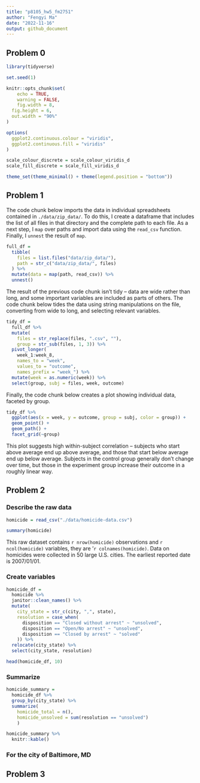 ```yaml
---
title: "p8105_hw5_fm2751"
author: "Fengyi Ma"
date: "2022-11-16"
output: github_document
---
```


## Problem 0

```r
library(tidyverse)

set.seed(1)

knitr::opts_chunk$set(
	echo = TRUE,
	warning = FALSE,
	fig.width = 8, 
  fig.height = 6,
  out.width = "90%"
)

options(
  ggplot2.continuous.colour = "viridis",
  ggplot2.continuous.fill = "viridis"
)

scale_colour_discrete = scale_colour_viridis_d
scale_fill_discrete = scale_fill_viridis_d

theme_set(theme_minimal() + theme(legend.position = "bottom"))
```

## Problem 1

The code chunk below imports the data in individual spreadsheets contained in `./data/zip_data/`. To do this, I create a dataframe that includes the list of all files in that directory and the complete path to each file. As a next step, I `map` over paths and import data using the `read_csv` function. Finally, I `unnest` the result of `map`.

```r
full_df = 
  tibble(
    files = list.files("data/zip_data/"),
    path = str_c("data/zip_data/", files)
  ) %>% 
  mutate(data = map(path, read_csv)) %>% 
  unnest()
```

The result of the previous code chunk isn't tidy -- data are wide rather than long, and some important variables are included as parts of others. The code chunk below tides the data using string manipulations on the file, converting from wide to long, and selecting relevant variables. 

```r
tidy_df = 
  full_df %>% 
  mutate(
    files = str_replace(files, ".csv", ""),
    group = str_sub(files, 1, 3)) %>% 
  pivot_longer(
    week_1:week_8,
    names_to = "week",
    values_to = "outcome",
    names_prefix = "week_") %>% 
  mutate(week = as.numeric(week)) %>% 
  select(group, subj = files, week, outcome)
```

Finally, the code chunk below creates a plot showing individual data, faceted by group. 

```r
tidy_df %>% 
  ggplot(aes(x = week, y = outcome, group = subj, color = group)) + 
  geom_point() + 
  geom_path() + 
  facet_grid(~group)
```

This plot suggests high within-subject correlation -- subjects who start above average end up above average, and those that start below average end up below average. Subjects in the control group generally don't change over time, but those in the experiment group increase their outcome in a roughly linear way. 


## Problem 2

### Describe the raw data

```r
homicide = read_csv("./data/homicide-data.csv")

summary(homicide)
```

This raw dataset contains `r nrow(homicide)` observations and `r ncol(homicide)` variables, they are '`r colnames(homicide)`. Data on homicides were collected in 50 large U.S. cities. The earliest reported date is 2007/01/01.

### Create variables

```r
homicide_df = 
  homicide %>% 
  janitor::clean_names() %>%
  mutate(
    city_state = str_c(city, ",", state),
    resolution = case_when(
      disposition == "Closed without arrest" ~ "unsolved",
      disposition == "Open/No arrest" ~ "unsolved",
      disposition == "Closed by arrest" ~ "solved"
    )) %>% 
  relocate(city_state) %>% 
  select(city_state, resolution)

head(homicide_df, 10)
```

### Summarize

```r
homicide_summary =
  homicide_df %>% 
  group_by(city_state) %>% 
  summarize(
    homicide_total = n(),
    homicide_unsolved = sum(resolution == "unsolved")
    )

homicide_summary %>% 
  knitr::kable()
```

### For the city of Baltimore, MD


## Problem 3